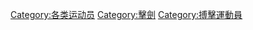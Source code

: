 {{Catnav|頁面分類|人物|各職業人物|运动员}}
{{Catnav|頁面分類|...|体育|搏擊運動|擊劍}}
{{Commonscat|Fencers}}

[[Category:各类运动员|Category:各类运动员]]
[[Category:擊劍|Category:擊劍]]
[[Category:搏擊運動員|Category:搏擊運動員]]